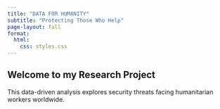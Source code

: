 ```yaml
---
title: "DATA FOR HUMANITY"
subtitle: "Protecting Those Who Help"
page-layout: full
format: 
  html:
    css: styles.css
---
```

## Welcome to my Research Project

This data-driven analysis explores security threats facing humanitarian workers worldwide.
